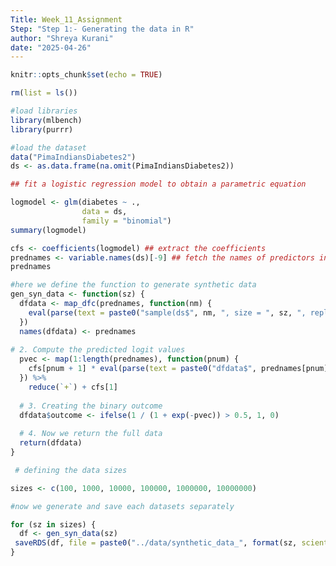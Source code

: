 ---
Title: Week_11_Assignment
Step: "Step 1:- Generating the data in R"
author: "Shreya Kurani"
date: "2025-04-26"
---

```{r setup, include=FALSE}
knitr::opts_chunk$set(echo = TRUE)
```

```{r}
rm(list = ls()) 
```

```{r}
#load libraries
library(mlbench)
library(purrr)
```

```{r}
#load the dataset
data("PimaIndiansDiabetes2")
ds <- as.data.frame(na.omit(PimaIndiansDiabetes2))
```

```{r}
## fit a logistic regression model to obtain a parametric equation

logmodel <- glm(diabetes ~ .,
                data = ds,
                family = "binomial")
summary(logmodel)
```
```{r}
cfs <- coefficients(logmodel) ## extract the coefficients
prednames <- variable.names(ds)[-9] ## fetch the names of predictors in a vector
prednames
```
```{r}

#here we define the function to generate synthetic data 
gen_syn_data <- function(sz) {
  dfdata <- map_dfc(prednames, function(nm) {
    eval(parse(text = paste0("sample(ds$", nm, ", size = ", sz, ", replace = TRUE)")))
  })
  names(dfdata) <- prednames
  
# 2. Compute the predicted logit values
  pvec <- map(1:length(prednames), function(pnum) {
    cfs[pnum + 1] * eval(parse(text = paste0("dfdata$", prednames[pnum])))
  }) %>%
    reduce(`+`) + cfs[1]
  
  # 3. Creating the binary outcome
  dfdata$outcome <- ifelse(1 / (1 + exp(-pvec)) > 0.5, 1, 0)
  
  # 4. Now we return the full data
  return(dfdata)
} 

```

```{r}
 # defining the data sizes 

sizes <- c(100, 1000, 10000, 100000, 1000000, 10000000)

```

```{r}
#now we generate and save each datasets separately 

for (sz in sizes) {
  df <- gen_syn_data(sz)
 saveRDS(df, file = paste0("../data/synthetic_data_", format(sz, scientific = FALSE), ".rds"))
}

```






